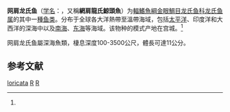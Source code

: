 {{Speciesbox 
| genus = Rondeletia
| species = loricata
| status = NE
| status_system = IUCN3.1
| authority =  (Abe et Hotta, 1963)<ref name='id5616'>{{cite web| url =http://www.bioinfo.cn/db05/BjdwSpecies.php?action=view&id=5616| title =网肩龙氏鱼| work =《中国动物物种编目数据库》| publisher =中国科学院微生物研究所| author =中国科学院动物研究所| accessdate =2009-04-11| deadurl =yes| archiveurl =https://web.archive.org/web/20160305044838/http://www.bioinfo.cn/db05/BjdwSpecies.php?action=view&id=5616| archivedate =2016-03-05}}</ref>
| synonyms = 
}}

'''网肩龙氏鱼'''（[[学名|学名]]：{{lang|la|''Rondeletia loricata''}}，又稱'''網肩龍氏鯨頭魚'''）为[[輻鰭魚綱|輻鰭魚綱]][[金眼鯛目|金眼鯛目]][[龙氏鱼科|龙氏鱼科]][[龙氏鱼属|龙氏鱼属]]的其中一[[種|種]][[鱼类|鱼类]]。分布于全球各大洋熱帶至溫帶海域，包括[[太平洋|太平洋]]、印度洋和大西洋的深海中以及[[南海|南海]]、[[东海|东海]]等海域。该物种的模式产地在宫城。<ref name='id5616'/>

网肩龙氏鱼屬深海魚類，棲息深度100-3500公尺，體長可達11公分。

==参考文献==
{{reflist}}

{{Wikispecies|Rondeletia loricata}}

{{Taxonbar|from=Q2352922}}

[[Category:龍氏鯨頭魚屬|loricata]]
[[Category:阿部宗明命名的生物分類|R]]
[[Category:1963年描述的魚類|R]]

{{鱼类小作品}}